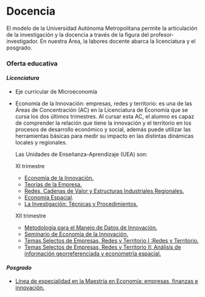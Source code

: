 # Docencia

El modelo de la Universidad Autónoma Metropolitana permite la articulación de la investigación y la docencia a través de la figura del profesor-investigador. En nuestra Área, la labores docente abarca la licenciatura y el posgrado.

### __Oferta educativa__ 

#### ___Licenciatura___

- Eje curricular de Microeconomía
- Economía de la Innovación: empresas, redes y territorio: es una de las      Áreas de Concentración (AC) en la Licenciatura de Economía que se cursa     los dos últimos trimestres. Al cursar esta AC, el alumno es capaz de        comprender la relación que tiene la innovación y el territorio en los       procesos de desarrollo económico y social, además puede utilizar las        herramientas básicas para medir su impacto en las distintas dinámicas       locales y regionales.
  
  Las Unidades de Enseñanza-Aprendizaje (UEA) son:

  XI trimestre
  
  - [Economía de la Innovación.](https://drive.google.com/drive/folders/1xgWIAxoaIwFoFKtECbEgqx9cG-zB73W2)
  - [Teorías de la Empresa.](https://drive.google.com/drive/folders/1Q3xYLqd6N7nRCdyCpXYKJRCxf4NTZgZi)
  - [Redes, Cadenas de Valor y Estructuras Industriales Regionales.](https://drive.google.com/drive/folders/1x_RiOdJq5FFnFnGVU9iGsjRXOI8MmXd5?usp=sharing)
  - [Economía Espacial](https://drive.google.com/drive/folders/1CSVhpMZpqG4UUBJiSCKiWPOo5l1q1DWU?usp=sharing).
  - [La Investigación: Técnicas y Procedimientos.](https://drive.google.com/drive/folders/1-NDSTZ63Id6rTE_9OfWxNk8KdYKS1vDZ?usp=sharing)
  
  XII trimestre
  
  - [Metodología para el Manejo de Datos de Innovación.](https://drive.google.com/drive/folders/1T_CZXQItY97yE-TpZUkUNL5VLiXUesBC?usp=sharing)
  - [Seminario de Economía de la Innovación.](https://drive.google.com/drive/folders/1tv_7_VoBx1kYHI2gFHQ_mYD2hmT4J5DP?usp=sharing)
  - [Temas Selectos de Empresas, Redes y Territorio I :Redes y Territorio.](https://drive.google.com/drive/folders/1gTFzYfQB4WWyLDK0yetoHllakI9gmhB9?usp=sharing)
  - [Temas Selectos de Empresas, Redes y Territorio II: Análisis de              información georreferenciada y econometría espacial.](https://drive.google.com/drive/folders/1-Uge1rlRqLeWi1HDKtL86W1NdAX3vMPZ?usp=sharing)

#### ___Posgrado___

  - [Línea de especialidad en la Maestría en Economía: empresas, finanzas e      innovación.](https://drive.google.com/file/d/1y-uNJFTmx6hmIOJ2-41CoBCXh5iN5Jes/view)
